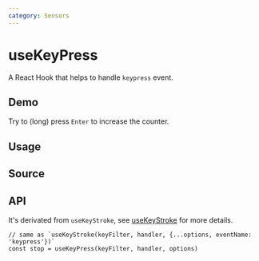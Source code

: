 ```yaml
---
category: Sensors
---
```


# useKeyPress


<HooksType category="Sensors" />

A React Hook that helps to handle `keypress` event.

## Demo

Try to (long) press `Enter` to increase the counter.


<App />

## Usage



## Source


<Source />

## API

It's derivated from `useKeyStroke`, see [useKeyStroke](/reference/use-key-stroke) for more details.

```tsx
// same as `useKeyStroke(keyFilter, handler, {...options, eventName: 'keypress'})`
const stop = useKeyPress(keyFilter, handler, options)
```
